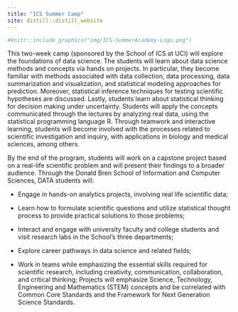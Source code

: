 ```yaml
---
title: "ICS Summer Camp"
site: distill::distill_website
---
```


```r
#knitr::include_graphics("img/ICS-SummerAcademy-Logo.png")
```

<!--comment-->
This two-week camp (sponsored by the School of ICS at UCI) will explore the foundations of data science. The students will learn about data science methods and concepts via hands on projects. In particular, they become familiar with methods associated with data collection, data processing, data summarization and visualization, and statistical modeling approaches for prediction. Moreover, statistical inference techniques for testing scientific hypotheses are discussed. Lastly, students learn about statistical thinking for decision making under uncertainty. Students will apply the concepts communicated through the lectures by analyzing real data, using the statistical programming language R. Through teamwork and interactive learning, students will become involved with the processes related to scientific investigation and inquiry, with applications in biology and medical sciences, among others. 

By the end of the program, students will work on a capstone project based on a real-life scientific problem and will present their findings to a broader audience. Through the Donald Bren School of Information and Computer Sciences, DATA students will:

- Engage in hands-on analytics projects, involving real life scientific data; 

- Learn how to formulate scientific questions and utilize statistical thought process to provide practical solutions to those problems; 

- Interact and engage with university faculty and college students and visit research labs in the School’s three departments; 

- Explore career pathways in data science and related fields; 

- Work in teams while emphasizing the essential skills required for scientific research, including creativity, communication, collaboration, and critical thinking; Projects will emphasize Science, Technology, Engineering and Mathematics (STEM) concepts and be correlated with Common Core Standards and the Framework for Next Generation Science Standards.